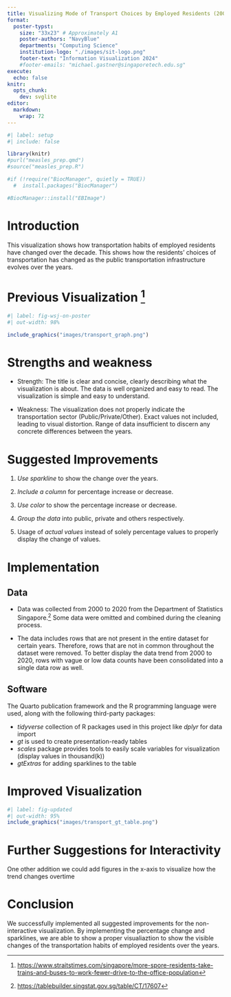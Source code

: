 ```yaml
---
title: Visualizing Mode of Transport Choices by Employed Residents (2000--2020)
format:
  poster-typst: 
    size: "33x23" # Approximately A1
    poster-authors: "NavyBlue"
    departments: "Computing Science"
    institution-logo: "./images/sit-logo.png"
    footer-text: "Information Visualization 2024"
    #footer-emails: "michael.gastner@singaporetech.edu.sg"
execute:
  echo: false
knitr:
  opts_chunk:
    dev: svglite
editor: 
  markdown: 
    wrap: 72
---
```


```r
#| label: setup
#| include: false

library(knitr)
#purl("measles_prep.qmd")
#source("measles_prep.R")
```


```r
#if (!require("BiocManager", quietly = TRUE))
  #  install.packages("BiocManager")

#BiocManager::install("EBImage")
```


# Introduction

This visualization shows how transportation habits of employed residents have changed over the decade. This shows how the residents’ choices of transportation has changed as the public transportation infrastructure evolves over the years.




# Previous Visualization [^1]

```r
#| label: fig-wsj-on-poster
#| out-width: 98%

include_graphics("images/transport_graph.png")
```

# Strengths and weakness

-   Strength: The title is clear and concise, clearly describing what the visualization is about. The data is well organized and easy to read. The visualization is simple and easy to understand.

-   Weakness: The visualization does not properly indicate the transportation sector (Public/Private/Other). Exact values not included, leading to visual distortion. Range of data insufficient to discern any concrete differences between the years.





# Suggested Improvements
1. *Use sparkline* to show the change over the years.

2. *Include a column* for percentage increase or decrease.

3. *Use color* to show the percentage increase or decrease.

4. *Group the data* into public, private and others respectively. 

5. Usage of *actual values* instead of solely percentage values to properly display the change of values.

[^1]: <https://www.straitstimes.com/singapore/more-spore-residents-take-trains-and-buses-to-work-fewer-drive-to-the-office-population>


# Implementation

## Data

-   Data was collected from 2000 to 2020 from the Department of Statistics Singapore.[^2] Some data were omitted and combined during the cleaning process.

-  The data includes rows that are not present in the entire dataset for certain years. Therefore, rows that are not in common throughout the dataset were removed. To better display the data trend from 2000 to 2020, rows with vague or low data counts have been consolidated into a single data row as well.


[^2]: <https://tablebuilder.singstat.gov.sg/table/CT/17607>


## Software

The Quarto publication framework and the R programming language were used,
along with the following third-party packages:

-   *tidyverse* collection of R packages used in this project like *dplyr* for data import
-   *gt* is used to create presentation-ready tables
-   *scales* package provides tools to easily scale variables for visualization (display values in thousand(k))
-  *gtExtras* for adding sparklines to the table    
    


```{=typst}
#v(2em)
```
# Improved Visualization

```r
#| label: fig-updated
#| out-width: 95%
include_graphics("images/transport_gt_table.png")
```


# Further Suggestions for Interactivity

One other addition we could add figures in the x-axis to visualize how the trend changes overtime

# Conclusion

We successfully implemented all suggested improvements for the
non-interactive visualization. By implementing the percentage change and sparklines, we are able to show a proper visualiaztion to show the visible changes of the transportation habits of employed residents over the years.

